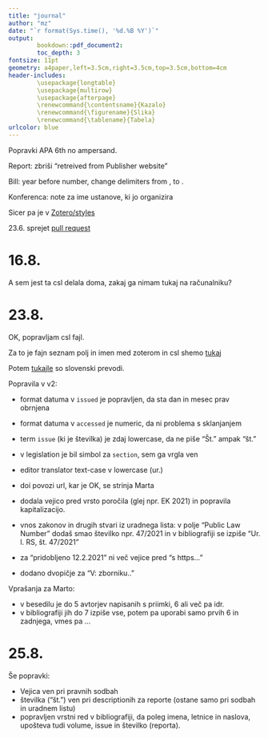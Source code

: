 ```yaml
---
title: "journal"
author: "mz"
date: "`r format(Sys.time(), '%d.%B %Y')`"
output:
        bookdown::pdf_document2:
        toc_depth: 3
fontsize: 11pt
geometry: a4paper,left=3.5cm,right=3.5cm,top=3.5cm,bottom=4cm
header-includes:
        \usepackage{longtable}
        \usepackage{multirow}
        \usepackage{afterpage}
        \renewcommand{\contentsname}{Kazalo}
        \renewcommand{\figurename}{Slika}
        \renewcommand{\tablename}{Tabela}
urlcolor: blue
---
```

        
Popravki APA 6th no ampersand.

Report: zbriši "retreived from Publisher website" 

Bill: year before number, change delimiters from , to .

Konferenca: note za ime ustanove, ki jo organizira

Sicer pa je v [Zotero/styles](https://www.zotero.org/styles?q=umar)

23.6. sprejet  [pull request](https://github.com/citation-style-language/styles/pull/5520)

# 16.8.

A sem jest ta csl delala doma, zakaj ga nimam tukaj na računalniku?

# 23.8.

OK, popravljam csl fajl.

Za to je fajn seznam polj in imen med zoterom in csl shemo [tukaj](https://aurimasv.github.io/z2csl/typeMap.xml)

Potem [tukajle](https://github.com/citation-style-language/locales/blob/master/locales-sl-SI.xml) so slovenski prevodi. 

Popravila v v2:

* format datuma v `issued` je popravljen, da sta dan in mesec prav obrnjena
* format datuma v `accessed` je numeric, da ni problema s sklanjanjem
* term `issue` (ki je številka) je zdaj lowercase, da ne piše "Št." ampak "št."
* v legislation je bil simbol za `section`, sem ga vrgla ven
* editor translator text-case v lowercase (ur.)
* doi povozi url, kar je OK, se strinja Marta
* dodala vejico pred vrsto poročila (glej npr. EK 2021) in popravila kapitalizacijo. 
* vnos zakonov in drugih stvari iz uradnega lista: v polje "Public Law Number" dodaš smao številko npr. 47/2021 in v bibliografiji se izpiše "Ur. l. RS, št. 47/2021" 

* za "pridobljeno 12.2.2021" ni več vejice pred "s https..."
* dodano dvopičje za "V: zborniku.."

Vprašanja za Marto:

* v besedilu je do 5 avtorjev napisanih s priimki, 6 ali več pa idr.
* v bibliografiji jih do 7 izpiše vse, potem pa uporabi samo prvih 6 in zadnjega, vmes pa ...


# 25.8.

Še popravki:

* Vejica ven pri pravnih sodbah
* številka ("št.") ven pri descriptionih za reporte (ostane samo pri sodbah in uradnem listu)
* popravljen vrstni red v bibliografiji, da poleg imena, letnice in naslova, upošteva tudi volume, issue in številko (reporta). 




